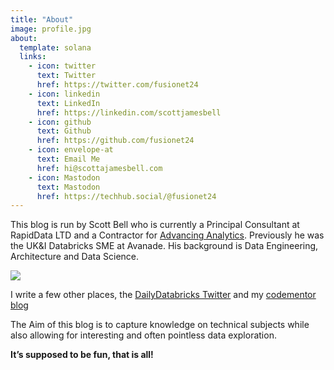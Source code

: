 ---
title: "About"
image: profile.jpg
about:
  template: solana
  links:
    - icon: twitter
      text: Twitter
      href: https://twitter.com/fusionet24
    - icon: linkedin
      text: LinkedIn
      href: https://linkedin.com/scottjamesbell
    - icon: github
      text: Github
      href: https://github.com/fusionet24
    - icon: envelope-at
      text: Email Me
      href: hi@scottajamesbell.com
    - icon: Mastodon
      text: Mastodon
      href: https://techhub.social/@fusionet24
---

This blog is run by Scott Bell who is currently a Principal Consultant at RapidData LTD and a Contractor for [Advancing Analytics](https://www.advancinganalytics.co.uk/). Previously he was the UK&I Databricks SME at Avanade. His background is Data Engineering, Architecture and Data Science.

![](certs.png){fig-align="center"}


I write a few other places, the [DailyDatabricks Twitter](http://twitter.com/dailydatabricks) and my [codementor blog](https://www.codementor.io/@fusionet24/create-your-own-magic-commands-in-databricks-1w8y1pdpqe)

The Aim of this blog is to capture knowledge on technical subjects while also allowing for interesting and often pointless data exploration.

**It's supposed to be fun, that is all!**
